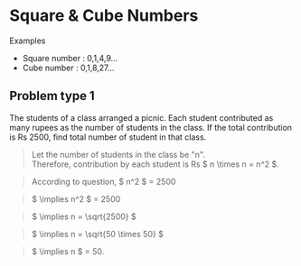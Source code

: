 # Square & Cube Numbers

Examples 
- Square number : 0,1,4,9...
- Cube number : 0,1,8,27...

## Problem type 1

The students of a class arranged a picnic. 
Each student contributed as many rupees as the number of students in the class. 
If the total contribution is Rs 2500, find total number of student in that class.

> Let the number of students in the class be "n". <br/>
> Therefore, contribution by each student is Rs $ n \times n = n^2  $.

> According to question, $ n^2 $ = 2500

> $ \implies n^2 $ = 2500

> $ \implies n = \sqrt{2500} $ 

> $ \implies n = \sqrt{50 \times 50} $

> $ \implies n $ = 50.
